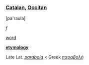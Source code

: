 ===[[Catalan]], [[Occitan]]===

[pa'raula]

''f''

[[word]]

'''[[etymology]]'''

Late Lat. ''[[parabola]]'' < Greek ''[[παραβολή]]''